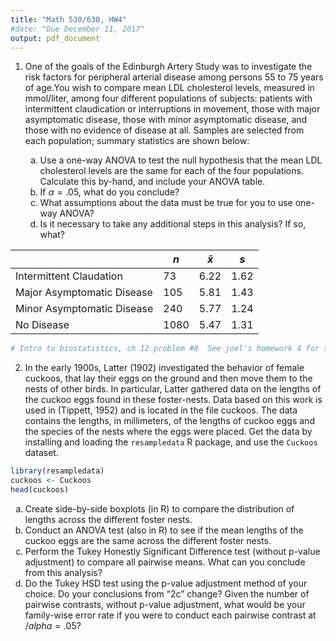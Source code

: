 ```yaml
---
title: "Math 530/630, HW4"
#date: "Due December 11, 2017"
output: pdf_document
---
```


1. One of the goals of the Edinburgh Artery Study was to investigate the risk factors for peripheral arterial disease among persons 55 to 75 years of age.You wish to compare mean LDL cholesterol levels, measured in mmol/liter, among four different populations of subjects: patients with intermittent claudication or interruptions in movement, those with major asymptomatic disease, those with minor asymptomatic disease, and those with no evidence of disease at all. Samples are selected from each population; summary statistics are shown below:

    a. Use a one-way ANOVA to test the null hypothesis that the mean LDL cholesterol levels are the same for each of the four populations.  Calculate this by-hand, and include your ANOVA table.  
    b. If $\alpha=.05$, what do you conclude?
    c. What assumptions about the data must be true for you to use one-way ANOVA?
    d. Is it necessary to take any additional steps in this analysis?  If so, what?
  
|                             |    $n$   |    $\bar{x}$  |  $s$ |
|-----------------------------|----------|---------------|------|
| Intermittent Claudation     | 73       |  6.22         | 1.62 |
| Major Asymptomatic Disease  | 105      |  5.81         | 1.43 |
| Minor Asymptomatic Disease  | 240      |  5.77         | 1.24 |
| No Disease                  | 1080     |  5.47         | 1.31 |

  
```r
# Intro to biostatistics, ch 12 problem #8  See joel's homework 4 for solution.

```

2. In the early 1900s, Latter (1902) investigated the behavior of female cuckoos, that lay their eggs on the ground and then move them to the nests of other birds. In particular, Latter gathered data on the lengths of the cuckoo eggs found in these foster-nests. Data based on this work is used in (Tippett, 1952) and is located in the file cuckoos. The data contains the lengths, in millimeters, of the lengths of cuckoo eggs and the species of the nests where the eggs were placed. Get the data by installing and loading the `resampledata` R package, and use the `Cuckoos` dataset.

```r
library(resampledata)
cuckoos <- Cuckoos
head(cuckoos)
```




  a. Create side-by-side boxplots (in R) to compare the distribution of lengths across the different foster nests.
  b. Conduct an ANOVA test (also in R) to see if the mean lengths of the cuckoo eggs are the same across the different foster nests.
  c. Perform the Tukey Honestly Significant Difference test (without p-value adjustment) to compare all pairwise means. What can you conclude from this analysis?
  d. Do the Tukey HSD test using the p-value adjustment method of your choice. Do your conclusions from "2c" change? Given the number of pairwise contrasts, without p-value adjustment, what would be your family-wise error rate if you were to conduct each pairwise contrast at $/alpha = .05$?